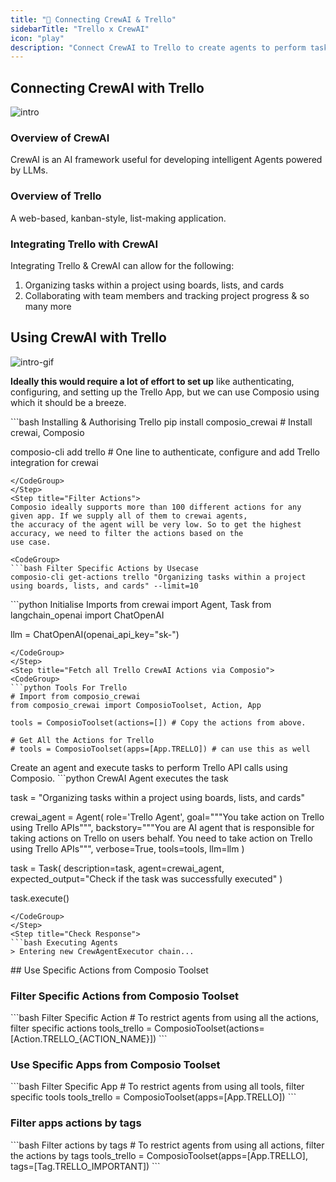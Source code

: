 ```yaml
---
title: "🚀 Connecting CrewAI & Trello"
sidebarTitle: "Trello x CrewAI"
icon: "play"
description: "Connect CrewAI to Trello to create agents to perform tasks using natural language"
---
```


## Connecting CrewAI with Trello
![intro](/media/intro.jpg)

### Overview of CrewAI

CrewAI is an AI framework useful for developing intelligent Agents powered by LLMs.

### Overview of Trello

A web-based, kanban-style, list-making application.

### Integrating Trello with CrewAI

Integrating Trello & CrewAI can allow for the following:

1. Organizing tasks within a project using boards, lists, and cards
2. Collaborating with team members and tracking project progress
& so many more

## Using CrewAI with Trello
![intro-gif](/media/intro.gif)
<Steps>
<Step title="Setting Up the Environment">

**Ideally this would require a lot of effort to set up** like authenticating, configuring, and setting up the Trello App, but we can use Composio using which it should be a breeze.

<CodeGroup>
```bash Installing & Authorising Trello
pip install composio_crewai # Install crewai, Composio 

composio-cli add trello # One line to authenticate, configure and add Trello integration for crewai
```
</CodeGroup>
</Step>
<Step title="Filter Actions">
Composio ideally supports more than 100 different actions for any given app. If we supply all of them to crewai agents, 
the accuracy of the agent will be very low. So to get the highest accuracy, we need to filter the actions based on the 
use case.

<CodeGroup>
```bash Filter Specific Actions by Usecase
composio-cli get-actions trello "Organizing tasks within a project using boards, lists, and cards" --limit=10
```
</CodeGroup>

</Step>
<Step title="Import Base Packages">

<CodeGroup>
```python Initialise Imports
from crewai import Agent, Task
from langchain_openai import ChatOpenAI

llm = ChatOpenAI(openai_api_key="sk-<OPENAI KEY>")
```
</CodeGroup>
</Step>
<Step title="Fetch all Trello CrewAI Actions via Composio">
<CodeGroup>
```python Tools For Trello
# Import from composio_crewai
from composio_crewai import ComposioToolset, Action, App

tools = ComposioToolset(actions=[]) # Copy the actions from above. 

# Get All the Actions for Trello
# tools = ComposioToolset(apps=[App.TRELLO]) # can use this as well
```
</CodeGroup>
</Step>
<Step title="Execute the Agent">
Create an agent and execute tasks to perform Trello API calls using Composio. 
<CodeGroup>
```python CrewAI Agent executes the task

task = "Organizing tasks within a project using boards, lists, and cards"

crewai_agent = Agent(
    role='Trello Agent',
    goal="""You take action on Trello using Trello APIs""",
    backstory="""You are AI agent that is responsible for taking actions on Trello on users behalf. You need to take action on Trello using Trello APIs""",
    verbose=True,
    tools=tools,
    llm=llm
)

task = Task(
    description=task,
    agent=crewai_agent,
    expected_output="Check if the task was successfully executed"
)

task.execute()
```
</CodeGroup>
</Step>
<Step title="Check Response">
```bash Executing Agents
> Entering new CrewAgentExecutor chain...
```
</Step>
</Steps>
## Use Specific Actions from Composio Toolset

### Filter Specific Actions from Composio Toolset

<CodeGroup>
```bash Filter Specific Action
# To restrict agents from using all the actions, filter specific actions
tools_trello = ComposioToolset(actions=[Action.TRELLO_{ACTION_NAME}])
```
</CodeGroup>

### Use Specific Apps from Composio Toolset
<CodeGroup>
```bash Filter Specific App
# To restrict agents from using all tools, filter specific tools
tools_trello = ComposioToolset(apps=[App.TRELLO])
```
</CodeGroup>

### Filter apps actions by tags 
<CodeGroup>
```bash Filter actions by tags
# To restrict agents from using all actions, filter the actions by tags
tools_trello = ComposioToolset(apps=[App.TRELLO], tags=[Tag.TRELLO_IMPORTANT])
```
</CodeGroup>